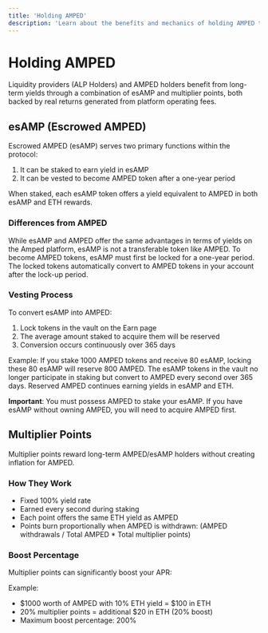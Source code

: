 ```yaml
---
title: 'Holding AMPED'
description: 'Learn about the benefits and mechanics of holding AMPED tokens'
---
```


# Holding AMPED

Liquidity providers (ALP Holders) and AMPED holders benefit from long-term yields through a combination of esAMP and multiplier points, both backed by real returns generated from platform operating fees.

## esAMP (Escrowed AMPED)

Escrowed AMPED (esAMP) serves two primary functions within the protocol:

1. It can be staked to earn yield in esAMP
2. It can be vested to become AMPED token after a one-year period

When staked, each esAMP token offers a yield equivalent to AMPED in both esAMP and ETH rewards.

### Differences from AMPED

While esAMP and AMPED offer the same advantages in terms of yields on the Amped platform, esAMP is not a transferable token like AMPED. To become AMPED tokens, esAMP must first be locked for a one-year period. The locked tokens automatically convert to AMPED tokens in your account after the lock-up period.

### Vesting Process

To convert esAMP into AMPED:
1. Lock tokens in the vault on the Earn page
2. The average amount staked to acquire them will be reserved
3. Conversion occurs continuously over 365 days

Example: If you stake 1000 AMPED tokens and receive 80 esAMP, locking these 80 esAMP will reserve 800 AMPED. The esAMP tokens in the vault no longer participate in staking but convert to AMPED every second over 365 days. Reserved AMPED continues earning yields in esAMP and ETH.

**Important**: You must possess AMPED to stake your esAMP. If you have esAMP without owning AMPED, you will need to acquire AMPED first.

## Multiplier Points

Multiplier points reward long-term AMPED/esAMP holders without creating inflation for AMPED.

### How They Work

- Fixed 100% yield rate
- Earned every second during staking
- Each point offers the same ETH yield as AMPED
- Points burn proportionally when AMPED is withdrawn: (AMPED withdrawals / Total AMPED * Total multiplier points)

### Boost Percentage

Multiplier points can significantly boost your APR:

Example:
- $1000 worth of AMPED with 10% ETH yield = $100 in ETH
- 20% multiplier points = additional $20 in ETH (20% boost)
- Maximum boost percentage: 200% 